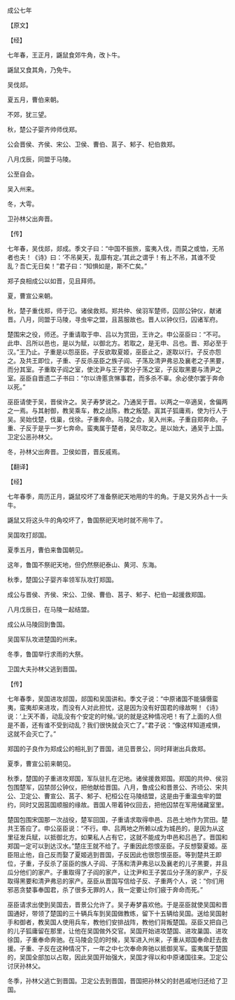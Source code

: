 

成公七年

【原文】

【经】

七年春，王正月，鼷鼠食郊牛角，改卜牛。

鼷鼠又食其角，乃免牛。

吴伐郯。

夏五月，曹伯来朝。

不郊，犹三望。

秋，楚公子婴齐帅师伐郑。

公会晋侯、齐侯、宋公、卫侯、曹伯、莒子、邾子、杞伯救郑。

八月戊辰，同盟于马陵。

公至自会。

吴入州来。

冬，大雩。

卫孙林父出奔晋。

【传】

七年春，吴伐郯，郯成。季文子曰：“中国不振旅，蛮夷入伐，而莫之或恤，无吊者也夫！《诗》曰：‘不吊昊天，乱靡有定。’其此之谓乎！有上不吊，其谁不受乱？吾亡无日矣！”君子曰：“知惧如是，斯不亡矣。”

郑子良相成公以如晋，见且拜师。

夏，曹宣公来朝。

秋，楚子重伐郑，师于氾。诸侯救郑。郑共仲、侯羽军楚师，囚郧公钟仪，献诸晋。八月，同盟于马陵，寻虫牢之盟，且莒服故也。晋人以钟仪归，囚诸军府。

楚围宋之役，师还。子重请取于申、吕以为赏田，王许之。申公巫臣曰：“不可。此申、吕所以邑也，是以为赋，以御北方。若取之，是无申、吕也。晋、郑必至于汉。”王乃止。子重是以怨巫臣。子反欲取夏姬，巫臣止之，遂取以行。子反亦怨之。及共王即位，子重、子反杀巫臣之族子阎、子荡及清尹弗忌及襄老之子黑要，而分其室。子重取子阎之室，使沈尹与王子罢分子荡之室，子反取黑要与清尹之室。巫臣自晋遗二子书曰：“尔以谗慝贪惏事君，而多杀不辜。余必使尔罢于奔命以死。”

巫臣请使于吴，晋侯许之。吴子寿梦说之。乃通吴于晋。以两之一卒適吴，舍偏两之一焉。与其射御，教吴乘车，教之战陈，教之叛楚。寘其子狐庸焉，使为行人于吴。吴始伐楚，伐巢，伐徐。子重奔命。马陵之会，吴入州来。子重自郑奔命。子重、子反于是乎一岁七奔命。蛮夷属于楚者，吴尽取之。是以始大，通吴于上国。卫定公恶孙林父。

冬，孙林父出奔晋。卫侯如晋，晋反戚焉。

【翻译】

【经】

七年春季，周历正月，鼷鼠咬坏了准备祭祀天地用的牛的角。于是又另外占十一头牛。

鼷鼠又将这头牛的角咬坏了，鲁国祭祀天地时就不用牛了。

吴国攻打郯国。

夏季五月，曹伯来鲁国朝见。

这年，鲁国不祭祀天地，但仍然祭祀泰山、黄河、东海。

秋季，楚国公子婴齐率领军队攻打郑国。

成公与晋侯、齐侯、宋公、卫侯、曹伯、莒子、邾子、杞伯一起援救郑国。

八月戊辰日，在马陵一起结盟。

成公从马陵回到鲁国。

吴国军队攻进楚国的州来。

冬季，鲁国举行求雨的大祭。

卫国大夫孙林父逃到晋国。

【传】

七年春季，吴国进攻郯国，郯国和吴国讲和。季文子说：“中原诸国不能镇慑蛮夷，蛮夷却来进攻，而没有人对此担忧，这是因为没有好国君的缘故啊！《诗》说：‘上天不善，动乱没有个安定的时候。’说的就是这种情况吧！有了上面的人但是不善，还有谁不受到动乱？我们很快就会灭亡了。”君子说：“像这样知道戒惧，这就不会灭亡了。”

郑国的子良作为郑成公的相礼到了晋国，进见晋景公，同时拜谢出兵救郑。

夏季，曹宣公前来朝见。

秋季，楚国的子重进攻郑国，军队驻扎在汜地。诸侯援救郑国。郑国的共仲、侯羽包围楚军，囚禁郧公钟仪，把他献给晋国。八月，鲁成公和晋景公、齐顷公、宋共公、卫定公、曹宣公、莒子、邾子、杞桓公在马陵结盟，这是由于重温虫牢的盟约，同时又因莒国顺服的缘故。晋国人带着钟仪回去，把他囚禁在军用储藏室里。

楚国包围宋国那一次战役，楚军回国，子重请求取得申邑、吕邑土地作为赏田。楚共王答应了。申公巫臣说：“不行。申、吕两地之所赖以成为城邑的，是因为从这里征发兵赋，以抵御北方。如果私人占有它，这就不能成为申邑和吕邑了。晋国和郑国一定可以到达汉水。”楚庄王就不给了。子重因此怨恨巫臣。子反想娶夏姬。巫臣阻止他，自己反而娶了夏姬逃到晋国，子反因此也很怨恨巫臣。等到楚共王即位，子重，子反杀了巫臣的族人子阎、子荡和清尹弗忌以及襄老的儿子黑要，并且瓜分他们的家产。子重取得了子阎的家产，让沈尹和王子罢瓜分子荡的家产，子反取得黑要和清尹弗忌的家产。巫臣从晋国写信给子反、子重两个人，说：“你们用邪恶贪婪事奉国君，杀了很多无罪的人，我一定要让你们疲于奔命而死。”

巫臣请求出使到吴国去，晋景公允许了。吴子寿梦喜欢他。于是巫臣就使吴国和晋国通好，带领了楚国的三十辆兵车到吴国做教练，留下十五辆给吴国。送给吴国射手和御者，教吴国人使用兵车，教他们安排战阵，教他们背叛楚国。巫臣又把自己的儿子狐庸留在那里，让他在吴国做外交官。吴国开始进攻楚国、进攻巢国、进攻徐国，子重奉命奔驰。在马陵会见的时候，吴军进入州来，子重从郑国奉命赶去救援。子重、子反在这种情况下，一年之中七次奉命奔驰以抵御吴军。蛮夷属于楚国的，吴国全部加以占取，因此吴国开始强大，吴国才得以和中原诸国往来。卫定公讨厌孙林父。

冬季，孙林父逃亡到晋国。卫定公去到晋国，晋国把孙林父的封邑戚地归还给了卫国。

